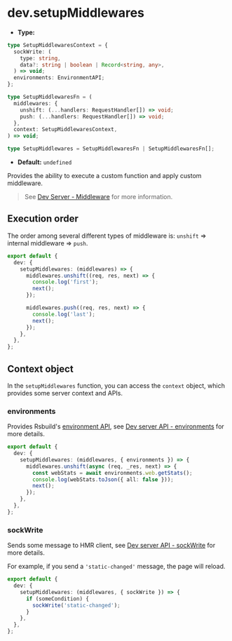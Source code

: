 # dev.setupMiddlewares

- **Type:**

```ts
type SetupMiddlewaresContext = {
  sockWrite: (
    type: string,
    data?: string | boolean | Record<string, any>,
  ) => void;
  environments: EnvironmentAPI;
};

type SetupMiddlewaresFn = (
  middlewares: {
    unshift: (...handlers: RequestHandler[]) => void;
    push: (...handlers: RequestHandler[]) => void;
  },
  context: SetupMiddlewaresContext,
) => void;

type SetupMiddlewares = SetupMiddlewaresFn | SetupMiddlewaresFn[];
```

- **Default:** `undefined`

Provides the ability to execute a custom function and apply custom middleware.

> See [Dev Server - Middleware](/guide/basic/server#middleware) for more information.

## Execution order

The order among several different types of middleware is: `unshift` => internal middleware => `push`.

```ts title="rsbuild.config.ts"
export default {
  dev: {
    setupMiddlewares: (middlewares) => {
      middlewares.unshift((req, res, next) => {
        console.log('first');
        next();
      });

      middlewares.push((req, res, next) => {
        console.log('last');
        next();
      });
    },
  },
};
```

## Context object

In the `setupMiddlewares` function, you can access the `context` object, which provides some server context and APIs.

### environments

Provides Rsbuild's [environment API](/api/javascript-api/environment-api#environment-api), see [Dev server API - environments](/api/javascript-api/dev-server-api#environments) for more details.

```ts title="rsbuild.config.ts"
export default {
  dev: {
    setupMiddlewares: (middlewares, { environments }) => {
      middlewares.unshift(async (req, _res, next) => {
        const webStats = await environments.web.getStats();
        console.log(webStats.toJson({ all: false }));
        next();
      });
    },
  },
};
```

### sockWrite

Sends some message to HMR client, see [Dev server API - sockWrite](/api/javascript-api/dev-server-api#sockwrite) for more details.

For example, if you send a `'static-changed'` message, the page will reload.

```ts title="rsbuild.config.ts"
export default {
  dev: {
    setupMiddlewares: (middlewares, { sockWrite }) => {
      if (someCondition) {
        sockWrite('static-changed');
      }
    },
  },
};
```
